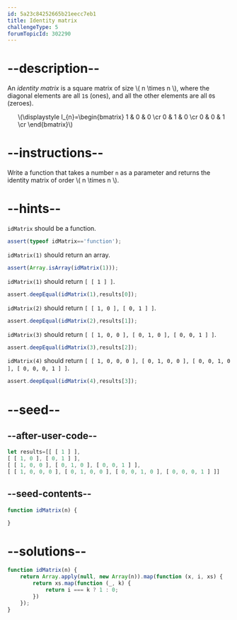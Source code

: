 ```yaml
---
id: 5a23c84252665b21eecc7eb1
title: Identity matrix
challengeType: 5
forumTopicId: 302290
---
```


# --description--

An *identity matrix* is a square matrix of size \\( n \\times n \\), where the diagonal elements are all `1`s (ones), and all the other elements are all `0`s (zeroes).

<ul>
  <li style='list-style: none;'>\(\displaystyle I_{n}=\begin{bmatrix} 1 &#x26; 0 &#x26; 0 \cr 0 &#x26; 1 &#x26; 0 \cr 0 &#x26; 0 &#x26; 1 \cr \end{bmatrix}\)</li>
</ul>

# --instructions--

Write a function that takes a number `n` as a parameter and returns the identity matrix of order \\( n \\times n \\).

# --hints--

`idMatrix` should be a function.

```js
assert(typeof idMatrix=='function');
```

`idMatrix(1)` should return an array.

```js
assert(Array.isArray(idMatrix(1)));
```

`idMatrix(1)` should return `[ [ 1 ] ]`.

```js
assert.deepEqual(idMatrix(1),results[0]);
```

`idMatrix(2)` should return `[ [ 1, 0 ], [ 0, 1 ] ]`.

```js
assert.deepEqual(idMatrix(2),results[1]);
```

`idMatrix(3)` should return `[ [ 1, 0, 0 ], [ 0, 1, 0 ], [ 0, 0, 1 ] ]`.

```js
assert.deepEqual(idMatrix(3),results[2]);
```

`idMatrix(4)` should return `[ [ 1, 0, 0, 0 ], [ 0, 1, 0, 0 ], [ 0, 0, 1, 0 ], [ 0, 0, 0, 1 ] ]`.

```js
assert.deepEqual(idMatrix(4),results[3]);
```

# --seed--

## --after-user-code--

```js
let results=[[ [ 1 ] ],
[ [ 1, 0 ], [ 0, 1 ] ],
[ [ 1, 0, 0 ], [ 0, 1, 0 ], [ 0, 0, 1 ] ],
[ [ 1, 0, 0, 0 ], [ 0, 1, 0, 0 ], [ 0, 0, 1, 0 ], [ 0, 0, 0, 1 ] ]]
```

## --seed-contents--

```js
function idMatrix(n) {

}
```

# --solutions--

```js
function idMatrix(n) {
    return Array.apply(null, new Array(n)).map(function (x, i, xs) {
        return xs.map(function (_, k) {
            return i === k ? 1 : 0;
        })
    });
}
```
